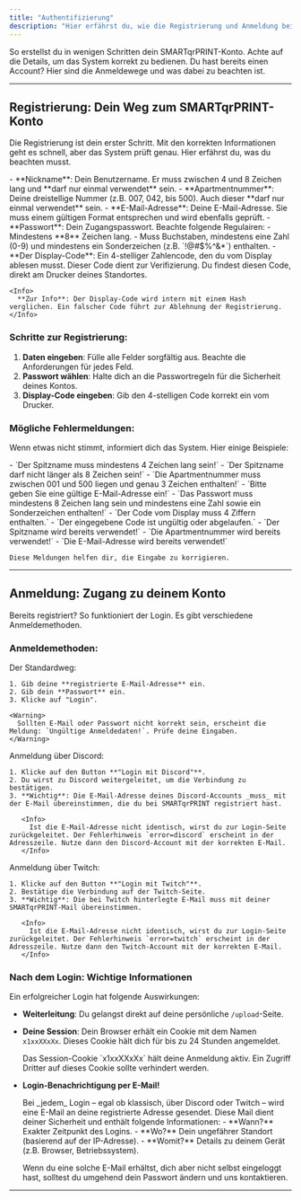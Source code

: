 ```yaml
---
title: "Authentifizierung"
description: "Hier erfährst du, wie die Registrierung und Anmeldung bei SMARTqrPRINT funktionieren. Das System hat dabei ein paar Eigenheiten, die du kennen solltest."
---
```



<CardGroup cols={2}>
  <Card title="Neu hier? Registrierung" icon="user-plus" href="#registrierung">
    So erstellst du in wenigen Schritten dein SMARTqrPRINT-Konto. Achte auf die Details, um das System korrekt zu bedienen.
  </Card>
  <Card title="Schon dabei? Anmeldung" icon="person-to-door" href="#anmeldung">
    Du hast bereits einen Account? Hier sind die Anmeldewege und was dabei zu beachten ist.
  </Card>
</CardGroup>

---

## Registrierung: Dein Weg zum SMARTqrPRINT-Konto <a id="registrierung" />

Die Registrierung ist dein erster Schritt. Mit den korrekten Informationen geht es schnell, aber das System prüft genau. Hier erfährst du, was du beachten musst.

<Accordion title="Das brauchst du für dein neues Konto">
  - **Nickname**: Dein Benutzername. Er muss zwischen 4 und 8 Zeichen lang und **darf nur einmal verwendet** sein.
  - **Apartmentnummer**: Deine dreistellige Nummer (z.B. 007, 042, bis 500). Auch dieser **darf nur einmal verwendet** sein.
  - **E-Mail-Adresse**: Deine E-Mail-Adresse. Sie muss einem gültigen Format entsprechen und wird ebenfalls geprüft.
  - **Passwort**: Dein Zugangspasswort. Beachte folgende Regulairen:
    - Mindestens **8** Zeichen lang.
    - Muss Buchstaben, mindestens eine Zahl (0-9) und mindestens ein Sonderzeichen (z.B. `!@#$%^&*`) enthalten.
  - **Der Display-Code**: Ein 4-stelliger Zahlencode, den du vom Display ablesen musst. Dieser Code dient zur Verifizierung. Du findest diesen Code, direkt am Drucker deines Standortes. 

    <Info>
      **Zur Info**: Der Display-Code wird intern mit einem Hash verglichen. Ein falscher Code führt zur Ablehnung der Registrierung.
    </Info>
</Accordion>

### Schritte zur Registrierung:

1. **Daten eingeben**: Fülle alle Felder sorgfältig aus. Beachte die Anforderungen für jedes Feld.
2. **Passwort wählen**: Halte dich an die Passwortregeln für die Sicherheit deines Kontos.
3. **Display-Code eingeben**: Gib den 4-stelligen Code korrekt ein vom Drucker.

### Mögliche Fehlermeldungen:

Wenn etwas nicht stimmt, informiert dich das System. Hier einige Beispiele:

<AccordionGroup>
  <Accordion title="Fehler bei der Eingabe:" icon="exclamation-triangle">
    - `Der Spitzname muss mindestens 4 Zeichen lang sein!`
    - `Der Spitzname darf nicht länger als 8 Zeichen sein!`
    - `Die Apartmentnummer muss zwischen 001 und 500 liegen und genau 3 Zeichen enthalten!`
    - `Bitte geben Sie eine gültige E-Mail-Adresse ein!`
    - `Das Passwort muss mindestens 8 Zeichen lang sein und mindestens eine Zahl sowie ein Sonderzeichen enthalten!`
    - `Der Code vom Display muss 4 Ziffern enthalten.`
    - `Der eingegebene Code ist ungültig oder abgelaufen.`
    - `Der Spitzname wird bereits verwendet!`
    - `Die Apartmentnummer wird bereits verwendet!`
    - `Die E-Mail-Adresse wird bereits verwendet!`

    Diese Meldungen helfen dir, die Eingabe zu korrigieren.
  </Accordion>
</AccordionGroup>

---

## Anmeldung: Zugang zu deinem Konto <a id="anmeldung" />

Bereits registriert? So funktioniert der Login. Es gibt verschiedene Anmeldemethoden.

### Anmeldemethoden:

<Tabs>
  <Tab title="Klassisch: E-Mail & Passwort">
    Der Standardweg:

    1. Gib deine **registrierte E-Mail-Adresse** ein.
    2. Gib dein **Passwort** ein.
    3. Klicke auf "Login".

    <Warning>
      Sollten E-Mail oder Passwort nicht korrekt sein, erscheint die Meldung: `Ungültige Anmeldedaten!`. Prüfe deine Eingaben.
    </Warning>
  </Tab>
  <Tab title="Social Login: Discord">
    Anmeldung über Discord:

    1. Klicke auf den Button **"Login mit Discord"**.
    2. Du wirst zu Discord weitergeleitet, um die Verbindung zu bestätigen.
    3. **Wichtig**: Die E-Mail-Adresse deines Discord-Accounts _muss_ mit der E-Mail übereinstimmen, die du bei SMARTqrPRINT registriert hast.

       <Info>
         Ist die E-Mail-Adresse nicht identisch, wirst du zur Login-Seite zurückgeleitet. Der Fehlerhinweis `error=discord` erscheint in der Adresszeile. Nutze dann den Discord-Account mit der korrekten E-Mail.
       </Info>
  </Tab>
  <Tab title="Social Login: Twitch">
    Anmeldung über Twitch:

    1. Klicke auf den Button **"Login mit Twitch"**.
    2. Bestätige die Verbindung auf der Twitch-Seite.
    3. **Wichtig**: Die bei Twitch hinterlegte E-Mail muss mit deiner SMARTqrPRINT-Mail übereinstimmen.

       <Info>
         Ist die E-Mail-Adresse nicht identisch, wirst du zur Login-Seite zurückgeleitet. Der Fehlerhinweis `error=twitch` erscheint in der Adresszeile. Nutze dann den Twitch-Account mit der korrekten E-Mail.
       </Info>
  </Tab>
</Tabs>

### Nach dem Login: Wichtige Informationen

Ein erfolgreicher Login hat folgende Auswirkungen:

- **Weiterleitung**: Du gelangst direkt auf deine persönliche `/upload`-Seite.
- **Deine Session**: Dein Browser erhält ein Cookie mit dem Namen `x1xxXXxXx`. Dieses Cookie hält dich für bis zu 24 Stunden angemeldet.

  <Info>
    Das Session-Cookie `x1xxXXxXx` hält deine Anmeldung aktiv. Ein Zugriff Dritter auf dieses Cookie sollte verhindert werden.
  </Info>
- **Login-Benachrichtigung per E-Mail\!**

  <Warning>
    Bei _jedem_ Login – egal ob klassisch, über Discord oder Twitch – wird eine E-Mail an deine registrierte Adresse gesendet. Diese Mail dient deiner Sicherheit und enthält folgende Informationen:
    - **Wann?** Exakter Zeitpunkt des Logins.
    - **Wo?** Dein ungefährer Standort (basierend auf der IP-Adresse).
    - **Womit?** Details zu deinem Gerät (z.B. Browser, Betriebssystem).

    Wenn du eine solche E-Mail erhältst, dich aber nicht selbst eingeloggt hast, solltest du umgehend dein Passwort ändern und uns kontaktieren.
  </Warning>

---
